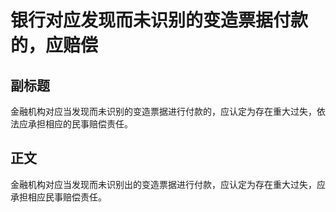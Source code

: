 # 银行对应发现而未识别的变造票据付款的，应赔偿
## 副标题
金融机构对应当发现而未识别的变造票据进行付款的，应认定为存在重大过失，依法应承担相应的民事赔偿责任。
## 正文
金融机构对应当发现而未识别出的变造票据进行付款，应认定为存在重大过失，应承担相应民事赔偿责任。